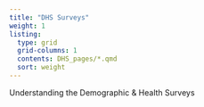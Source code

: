 ```yaml
---
title: "DHS Surveys"
weight: 1
listing:
  type: grid
  grid-columns: 1
  contents: DHS_pages/*.qmd
  sort: weight
---
```


Understanding the Demographic & Health Surveys

